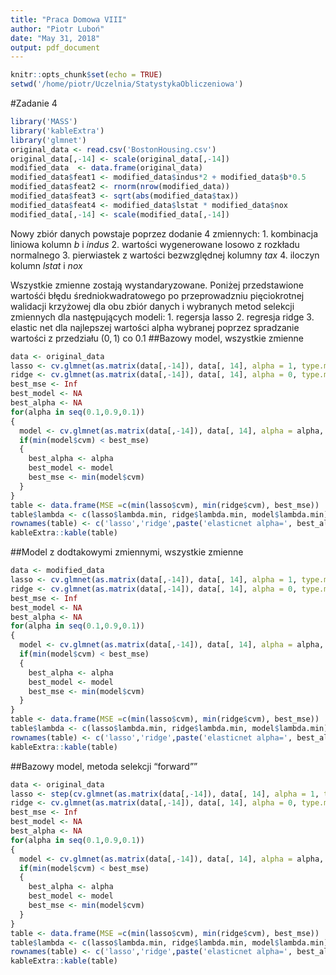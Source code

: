 ```yaml
---
title: "Praca Domowa VIII"
author: "Piotr Luboń"
date: "May 31, 2018"
output: pdf_document
---
```


```r
knitr::opts_chunk$set(echo = TRUE)
setwd('/home/piotr/Uczelnia/StatystykaObliczeniowa')
```

#Zadanie 4

```r
library('MASS')
library('kableExtra')
library('glmnet')
original_data <- read.csv('BostonHousing.csv')
original_data[,-14] <- scale(original_data[,-14])
modified_data  <- data.frame(original_data)
modified_data$feat1 <- modified_data$indus*2 + modified_data$b*0.5
modified_data$feat2 <- rnorm(nrow(modified_data))
modified_data$feat3 <- sqrt(abs(modified_data$tax))
modified_data$feat4 <- modified_data$lstat * modified_data$nox
modified_data[,-14] <- scale(modified_data[,-14])
```
Nowy zbiór danych powstaje poprzez dodanie 4 zmiennych:
1. kombinacja liniowa kolumn $b$ i $indus$
2. wartości wygenerowane losowo z rozkładu normalnego
3. pierwiastek z wartości bezwzględnej kolumny $tax$
4. iloczyn kolumn $lstat$ i $nox$

Wszystkie zmienne zostają wystandaryzowane. Poniżej przedstawione wartośći błędu średniokwadratowego po przeprowadzniu pięciokrotnej walidacji krzyżowej dla obu zbiór danych i wybranych metod selekcji zmiennych dla następujących modeli:
1. regersja lasso
2. regresja ridge
3. elastic net dla najlepszej wartości alpha wybranej poprzez spradzanie wartości z przedziału $(0,1)$ co $0.1$
##Bazowy model, wszystkie zmienne
```r
data <- original_data
lasso <- cv.glmnet(as.matrix(data[,-14]), data[, 14], alpha = 1, type.measure = 'mse', nfolds=5)
ridge <- cv.glmnet(as.matrix(data[,-14]), data[, 14], alpha = 0, type.measure = 'mse', nfolds=5)
best_mse <- Inf
best_model <- NA
best_alpha <- NA
for(alpha in seq(0.1,0.9,0.1))
{
  model <- cv.glmnet(as.matrix(data[,-14]), data[, 14], alpha = alpha, type.measure = 'mse', nfolds=5)
  if(min(model$cvm) < best_mse)
  {
    best_alpha <- alpha
    best_model <- model
    best_mse <- min(model$cvm)
  }
}
table <- data.frame(MSE =c(min(lasso$cvm), min(ridge$cvm), best_mse))
table$lambda <- c(lasso$lambda.min, ridge$lambda.min, model$lambda.min)
rownames(table) <- c('lasso','ridge',paste('elasticnet alpha=', best_alpha))
kableExtra::kable(table)
```
##Model z dodtakowymi zmiennymi, wszystkie zmienne
```r
data <- modified_data
lasso <- cv.glmnet(as.matrix(data[,-14]), data[, 14], alpha = 1, type.measure = 'mse', nfolds=5)
ridge <- cv.glmnet(as.matrix(data[,-14]), data[, 14], alpha = 0, type.measure = 'mse', nfolds=5)
best_mse <- Inf
best_model <- NA
best_alpha <- NA
for(alpha in seq(0.1,0.9,0.1))
{
  model <- cv.glmnet(as.matrix(data[,-14]), data[, 14], alpha = alpha, type.measure = 'mse', nfolds=5)
  if(min(model$cvm) < best_mse)
  {
    best_alpha <- alpha
    best_model <- model
    best_mse <- min(model$cvm)
  }
}
table <- data.frame(MSE =c(min(lasso$cvm), min(ridge$cvm), best_mse))
table$lambda <- c(lasso$lambda.min, ridge$lambda.min, model$lambda.min)
rownames(table) <- c('lasso','ridge',paste('elasticnet alpha=', best_alpha))
kableExtra::kable(table)
```
##Bazowy model, metoda selekcji "forward""
```r
data <- original_data
lasso <- step(cv.glmnet(as.matrix(data[,-14]), data[, 14], alpha = 1, type.measure = 'mse', nfolds=5), direction = 'forward')
ridge <- cv.glmnet(as.matrix(data[,-14]), data[, 14], alpha = 0, type.measure = 'mse', nfolds=5)
best_mse <- Inf
best_model <- NA
best_alpha <- NA
for(alpha in seq(0.1,0.9,0.1))
{
  model <- cv.glmnet(as.matrix(data[,-14]), data[, 14], alpha = alpha, type.measure = 'mse', nfolds=5)
  if(min(model$cvm) < best_mse)
  {
    best_alpha <- alpha
    best_model <- model
    best_mse <- min(model$cvm)
  }
}
table <- data.frame(MSE =c(min(lasso$cvm), min(ridge$cvm), best_mse))
table$lambda <- c(lasso$lambda.min, ridge$lambda.min, model$lambda.min)
rownames(table) <- c('lasso','ridge',paste('elasticnet alpha=', best_alpha))
kableExtra::kable(table)
```